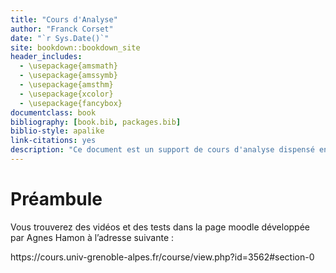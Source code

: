 ```yaml
--- 
title: "Cours d'Analyse"
author: "Franck Corset"
date: "`r Sys.Date()`"
site: bookdown::bookdown_site
header_includes:
  - \usepackage{amsmath}
  - \usepackage{amssymb}
  - \usepackage{amsthm}
  - \usepackage{xcolor}
  - \usepackage{fancybox}
documentclass: book
bibliography: [book.bib, packages.bib]
biblio-style: apalike
link-citations: yes
description: "Ce document est un support de cours d'analyse dispensé en IUT informatique. The output format for this example is bookdown::gitbook."
---
```



# Préambule

Vous trouverez des vidéos et des tests dans la page moodle développée par Agnes Hamon à l'adresse suivante :

https://cours.univ-grenoble-alpes.fr/course/view.php?id=3562#section-0
